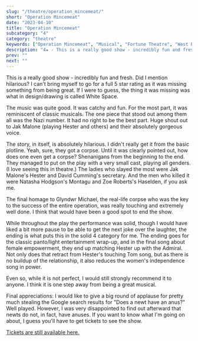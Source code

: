 ```yaml
---
slug: "/theatre/operation_mincemeat/"
short: "Operation Mincemeat"
date: "2023-04-10"
title: "Operation Mincemeat"
subcategory: "4"
category: "theatre"
keywords: ["Operation Mincemeat", "Musical", "Fortune Theatre", "West End", "Theatre", "Review", "Musical", "MI5", "Ian Fleming", "Spies", "Pantomime", "London", "newt anus", "does a newt have an anus"]
description: "4★ - This is a really good show - incredibly fun and fresh. Did I mention hilarious? I can't bring myself to go for a full 5 star rating as it was missing something from being great. For example scientific accuracy... A newt does not have an anus."
prev: ""
next: ""
---
```


This is a really good show - incredibly fun and fresh. Did I mention hilarious? I can't bring myself to go for a full 5 star rating as it was missing something from being great. If I were to guess, the thing it was missing was what in design/drawing is called White Space.  

The music was quite good. It was catchy and fun. For the most part, it was reminiscent of classic musicals. The one piece that stood out among them all was the Nazi number. It had no right to be the best part. Huge shout out to Jak Malone (playing Hester and others) and their absolutely gorgeous voice.

The story, in itself, is absolutely hilarious. I didn't really get it from the basic plotline. Yeah, sure, they got a corpse. Until it was clearly pointed out, how does one even get a corpse? Shenanigans from the beginning to the end. They managed to put on the play with a very small cast, playing all genders. (I love seeing this in theatre.) The ladies who slayed the most were Jak Malone's Hester and David Cumming's secretary. And the men who killed it were Natasha Hodgson's Montagu and Zoe Roberts's Haselden, if you ask me.

The final homage to Glyndwr Michael, the real-life corpse who was the key to the success of the entire operation, was really touching and extremely well done. I think that would have been a good spot to end the show.

While throughout the play the performance was solid, though I would have liked a bit more pause to be able to get the next joke over the laughter, the ending is what puts this in the solid 4 category for me. The ending goes for the classic panto/light entertainment wrap-up, and in the final song about female empowerment, they end up matching Hester up with the Admiral. Not only does that retract from Hester's touching Tom song, but as there is no buildup of the relationship, it also reduces the women's independence song in power.

Even so, while it is not perfect, I would still strongly recommend it to anyone. I think it is one step away from being a great musical.

Final appreciations: I would like to give a big round of applause for pretty much stealing the Google search results for "Does a newt have an anus?" Well played. However, I was very disappointed to find out afterward that newts do not, in fact, have anuses. If you want to know what I'm going on about, I guess you'll have to get tickets to see the show.

[Tickets are still available here.](https://www.operationmincemeat.com)